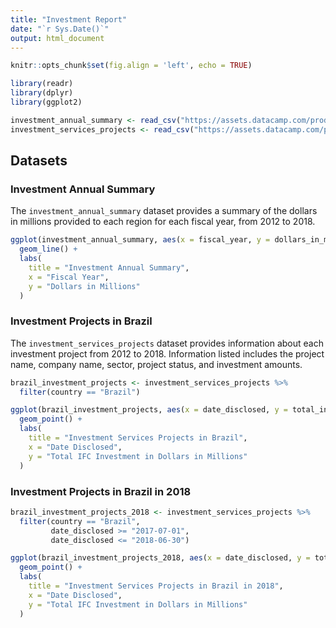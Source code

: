 ```yaml
---
title: "Investment Report"
date: "`r Sys.Date()`"
output: html_document
---
```


```r
knitr::opts_chunk$set(fig.align = 'left', echo = TRUE)
```

```r
library(readr)
library(dplyr)
library(ggplot2)

investment_annual_summary <- read_csv("https://assets.datacamp.com/production/repositories/5756/datasets/d0251f26117bbcf0ea96ac276555b9003f4f7372/investment_annual_summary.csv")
investment_services_projects <- read_csv("https://assets.datacamp.com/production/repositories/5756/datasets/bcb2e39ecbe521f4b414a21e35f7b8b5c50aec64/investment_services_projects.csv")
```


## Datasets 

### Investment Annual Summary

The `investment_annual_summary` dataset provides a summary of the dollars in millions provided to each region for each fiscal year, from 2012 to 2018.
```r
ggplot(investment_annual_summary, aes(x = fiscal_year, y = dollars_in_millions, color = region)) +
  geom_line() +
  labs(
    title = "Investment Annual Summary",
    x = "Fiscal Year",
    y = "Dollars in Millions"
  ) 
```

### Investment Projects in Brazil

The `investment_services_projects` dataset provides information about each investment project from 2012 to 2018. Information listed includes the project name, company name, sector, project status, and investment amounts.
```r
brazil_investment_projects <- investment_services_projects %>%
  filter(country == "Brazil") 

ggplot(brazil_investment_projects, aes(x = date_disclosed, y = total_investment, color = status)) +
  geom_point() +
  labs(
    title = "Investment Services Projects in Brazil",
    x = "Date Disclosed",
    y = "Total IFC Investment in Dollars in Millions"
  )
```

### Investment Projects in Brazil in 2018

```r
brazil_investment_projects_2018 <- investment_services_projects %>%
  filter(country == "Brazil",
         date_disclosed >= "2017-07-01",
         date_disclosed <= "2018-06-30") 

ggplot(brazil_investment_projects_2018, aes(x = date_disclosed, y = total_investment, color = status)) +
  geom_point() +
  labs(
    title = "Investment Services Projects in Brazil in 2018",
    x = "Date Disclosed",
    y = "Total IFC Investment in Dollars in Millions"
  ) 
```